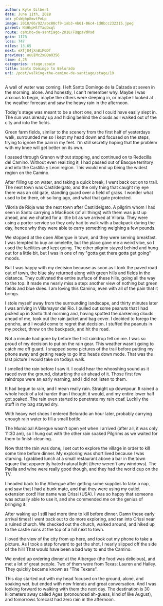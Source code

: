 ```yaml
---
author: Kyle Gilbert
date: June 11th, 2018
id: yCsWghp8mvtPeLp
image: 2018/06/02/abc80cf9-1ab3-4b01-86c4-1d0bcc232315.jpeg
parent: N4HkpHlfYaqDxql
route: camino-de-santiago-2018/FQqpaVdVxd
gain: 1178
loss: 747
miles: 13.65
next: eXfj84jXnBiPGDf
previous: uuUIMc2xDQa9356
time: 4,25
categories: stage,spain
title: Santo Domingo to Belorado
uri: /post/walking-the-camino-de-santiago/stage/10
---
```


<Stats />

<Route />

A wall of water was coming. I left Santo Domingo de la Calzada at seven in the
morning, alone. And honestly, I can't remember why. Maybe I was anxious to begin,
maybe the others were sleeping in, or maybe I looked at the weather forecast
and saw the heavy rain in the afternoon.

Today's stage was meant to be a short one, and I could have easily slept in. The
sun was already up and hiding behind the clouds as I walked out of the city and
into the fields.

Green farm fields, similar to the scenery from the first half of yesterdays
walk, surrounded me so I kept my head down and focused on the steps, trying to
ignore the pain in my feet. I'm still secretly hoping that the problem with my
knee will get better on its own.

I passed through Granon without stopping, and continued on to Redecilla del
Camino. Without even realizing it, I had passed out of Basque territory and
into the Castilla y Leon region. This would end up being the widest region on
the Camino.

After filling up on water, and taking a quick break, I went back out on to
trail. The next town was Castildelgato, and the only thing that caught my eye
there was an old gate, standing guard over a field of grass. I wonder what used
to be there, oh so long ago, and what that gate protected.

Viloria de Rioja was the next town after Castildelgato. A pilgrim whom I had
seen in Santo carrying a MacBook (of all things) with them was just up ahead,
and we chatted for a little bit as we arrived at Viloria. They were using a
porter service so they only had to walk with a backpack during the day, hence
why they were able to carry something weighing a few pounds.

We stopped at the open Albergue in town, and they were serving breakfast. I was
tempted to buy an omelette, but the place gave me a weird vibe, so I used the
facilities and kept going. The other pilgrim stayed behind and hung out for a
little bit, but I was in one of my "gotta get there gotta get going" moods.

But I was happy with my decision because as soon as I took the paved road out of
town, the blue sky returned along with green hills and fields in the distance.
They cultivated the entire surface of these hills, going all the way to the
top. It made me nearly miss a step: another view of nothing but green fields
and blue skies. I am loving this Camino, even with all of the pain that it
brings.

I stole myself away from the surrounding landscape, and thirty minutes later I
was arriving in Villamayor del Rio. I pulled out some peanuts that I had picked
up in Santo that morning and, having spotted the darkening clouds ahead of me,
took out the rain jacket and bag cover. I decided to forego the poncho, and I
would come to regret that decision. I stuffed the peanuts in my pocket, threw
on the backpack, and hit the road.

Not a minute had gone by before the first raindrop fell on me. I was so proud of
my decision to put on the rain gear. This weather wasn't going to catch me off
guard. I snapped some pictures of the trail before putting my phone away and
getting ready to go into heads down mode. That was the last picture I would
take on todays walk.

I smelled the rain before I saw it. I could hear the whooshing sound as it raced
over the ground, disturbing the air ahead of it. Those first few raindrops were
an early warning, and I did not listen to them.

It had begun to rain, and I mean really rain. Straight up downpour. It rained a
whole heck of a lot harder than I thought it would, and my entire lower half
got soaked. The rain even started to penetrate my rain coat! Luckily the stuff
in my bag stayed dry.

With heavy wet shoes I entered Belorado an hour later, probably carrying enough
rain water to fill a small bottle.

The Municipal Albergue wasn't open yet when I arrived (after all, it was only
11:30 am), so I hung out with the other rain soaked Pilgrims as we waited for
them to finish cleaning.

Now that the rain was done, I set out to explore the village in order to kill
some time before dinner. My exploring was short lived because I was starving. I
grabbed lunch at a small restaurant above a bar in the town square that
apparently hated natural light (there weren't any windows). The Paella and wine
were really good though, and they had the world cup on the TV.

I headed back to the Albergue after getting some supplies to take a nap, and saw
that I had a bunk mate, and that they were using my outlet extension cord! Her
name was Crissi (USA). I was so happy that someone was actually able to use it,
and she commended me on the genius of bringing it.

After waking up I still had more time to kill before dinner. Damn these early
arrival times! I went back out to do more exploring, and ran into Crissi near a
ruined church. We checked out the church, walked around, and hiked up to the
castle ruins at the top of a hill next to town.

I loved the view of the city from up here, and took out my phone to take a
picture. As I took a step forward to get the shot, I nearly slipped off the
side of the hill! That would have been a bad way to end the Camino.

We ended up ordering dinner at the Albergue (the food was delicious), and met a
lot of great people. Two of them were from Texas: Lauren and Hailey. They
quickly became known as "The Texans".

This day started out with my head focused on the ground, alone, and soaking wet,
but ended with new friends and great conversation. And I was looking forward to
walking with them the next day. The destination is 30 kilometers away called
Ages (pronounced ah-guess, kind of like August), and tomorrows forecast had
zero rain in the afternoon.

